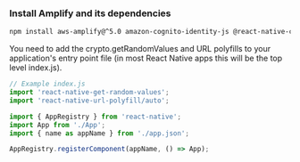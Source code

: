 ### Install Amplify and its dependencies

```bash
npm install aws-amplify@^5.0 amazon-cognito-identity-js @react-native-community/netinfo @react-native-async-storage/async-storage react-native-get-random-values react-native-url-polyfill
```

You need to add the crypto.getRandomValues and URL polyfills to your application's entry point file (in most React Native apps this will be the top level index.js).

```js
// Example index.js
import 'react-native-get-random-values';
import 'react-native-url-polyfill/auto';

import { AppRegistry } from 'react-native';
import App from './App';
import { name as appName } from './app.json';

AppRegistry.registerComponent(appName, () => App);
```
